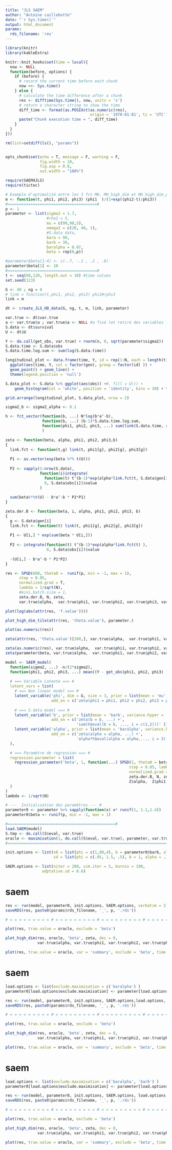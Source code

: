 ```yaml
---
title: "JLS SAEM"
author: "Antoine caillebotte"
date: "`r Sys.time()`"
output: html_document
params:
  rds_filename: 'res'
---
```


<style type="text/css">
.main-container {
  max-width: 1000px;
  margin-left: auto;
  margin-right: auto;
}
</style>
  
```r
library(knitr)
library(kableExtra)

knitr::knit_hooks$set(time = local({
  now <- NULL
  function(before, options) {
    if (before) {
      # record the current time before each chunk
      now <<- Sys.time()
    } else {
      # calculate the time difference after a chunk
      res <- difftime(Sys.time(), now, units = 's')
      # return a character string to show the time
      diff_time <- format(as.POSIXct(as.numeric(res), 
                                     origin = '1970-01-01', tz = 'UTC'), "%Mmin %Ssec")
      paste("Chunk execution time = ", diff_time)
    }
  }
}))

rm(list=setdiff(ls(), "params"))


opts_chunk$set(echo = T, message = F, warning = F,
               fig.width = 10,
               fig.asp = 0.8,
               out.width = "100%")

require(SAEM4JLS)
require(tictoc)
```

```r
# Exemple d'optimalité entre les 3 fct MH, MH_high_dim et MH_high_dim_para sur le modèle non lineaire mixte
m <- function(t, phi1, phi2, phi3) (phi1  )/(1+exp((phi2-t)/phi3))
#=======================================#
p <- 1
parameter <- list(sigma2 = 1.7,
                  #rho2 = 5,
                  mu = c(90,90,5),
                  omega2 = c(20, 40, 1),
                  #S.data data,
                  bara = 90,
                  barb = 30,
                  baralpha = 0.07,
                  beta = rep(0,p))

#parameter$beta[1:4] <- c(-.7, -.1 , .2 , .8)
parameter$beta[1] <- 10
#=======================================#
t <- seq(60,120, length.out = 10) #time values
set.seed(123)

G <- 40 ; ng = 8
# link = function(t,phi1, phi2, phi3) phi2#/phi3
link = m

dt <- create_JLS_HD_data(G, ng, t, m, link, parameter)

var.true <- dt$var.true
a <- var.true$a ; var.true$a <- NULL #a fixé (et retiré des variables latentes)
S.data <- dt$survival
U <- dt$U

Y <- do.call(get_obs, var.true) + rnorm(n, 0, sqrt(parameter$sigma2))
S.data.time <- S.data$obs
S.data.time.log.sum <- sum(log(S.data.time))
```

```r
longitudinal_plot <- data.frame(time, Y, id = rep(1:N, each = length(t)), gen = rep(1:G, each = ng*length(t)) ) %>%
  ggplot(aes(time, Y, col = factor(gen), group = factor(id) )) +
  geom_point() + geom_line() +
  theme(legend.position = 'null')

S.data_plot <- S.data %>% ggplot(aes(obs)) +#, fill = U))) +
    geom_histogram(col = 'white', position = 'identity', bins = 30) + theme(legend.position = 'null')

grid.arrange(longitudinal_plot, S.data_plot, nrow = 2)
```

```r
sigma2_b <- sigma2_alpha <- 0.1

h <- fct_vector(function(b, ...) N*log(b*a^-b),
                function(b, ...) (b-1)*S.data.time.log.sum,
                function(phi1, phi2, phi3, ...) sum(link(S.data.time, rep(phi1, ng), rep(phi2, ng), rep(phi3, ng) )) 
                )

zeta <- function(beta, alpha, phi1, phi2, phi3,b)
{
  link.fct <- function(t,g) link(t, phi1[g], phi2[g], phi3[g])
  
  P1 <- as.vector(exp(beta %*% t(U)))
  
  P2 <- sapply(1:nrow(S.data), 
               function(i)integrate(
                 function(t) t^(b-1)*exp(alpha*link.fct(t, S.data$gen[i])),
                 0, S.data$obs[i])$value
               )
  
  sum(beta%*%t(U) - b*a^-b * P2*P1)
}

zeta.der.B <- function(beta, i, alpha, phi1, phi2, phi3, b)
{
  g <- S.data$gen[i]
  link.fct <- function(t) link(t, phi1[g], phi2[g], phi3[g])
  
  P1 <- U[i,] * exp(sum(beta * U[i,]))
  
  P2 <- integrate(function(t) t^(b-1)*exp(alpha*link.fct(t) ),
                  0, S.data$obs[i])$value
  
  -(U[i,] - b*a^-b * P1*P2)
}
```

```r
res <- SPGD(600, theta0 =  runif(p, min = -1, max = 1),
      step = 0.05,
      normalized.grad = T,
      lambda = 1/sqrt(N),
      #mini.batch.size = 1,
      zeta.der.B, N, zeta,
      var.true$alpha,  var.true$phi1, var.true$phi2, var.true$phi3, var.true$b, verbatim = T)

plot(log(abs(attr(res, 'f.value'))))

plot_high_dim_tile(attr(res, 'theta.value'), parameter.)

plot(as.numeric(res))

zeta(attr(res, 'theta.value')[200,], var.true$alpha,  var.true$phi1, var.true$phi2, var.true$phi3, var.true$b)

zeta(as.numeric(res), var.true$alpha,  var.true$phi1, var.true$phi2, var.true$phi3, var.true$b)
zeta(parameter$beta, var.true$alpha,  var.true$phi1, var.true$phi2, var.true$phi3, var.true$b)
```


```r
model <- SAEM_model( 
  function(sigma2, ...) -n/(2*sigma2),
  function(phi1, phi2, phi3, ...) mean((Y - get_obs(phi1, phi2, phi3) )^2 ), 'sigma2',
  
  # === Variable Latente === #
  latent_vars = list(
    # === Non linear model === #
    latent_variable('phi', dim = G, size = 3, prior = list(mean = 'mu', variance = 'omega2'),
                    add_on = c('zeta(phi1 = phi1, phi2 = phi2, phi3 = phi3, ...)' )),
    
    # === S.data model === #
    latent_variable('b', prior = list(mean = 'barb', variance.hyper = 'sigma2_b'),
                    add_on = c('zeta(b = b, ...) +',
                               'sum(h$eval(b = b, ..., i = c(1,2)))' )),
    latent_variable('alpha', prior = list(mean = 'baralpha', variance.hyper = 'sigma2_alpha'),
                    add_on = c('zeta(alpha = alpha, ...) +',
                               'alpha*h$eval(alpha = alpha,..., i = 3)'))
  ),

  # === Paramètre de regression === #
  regression.parameter = list(
    regression_parameter('beta', 1, function(...) SPGD(1, theta0 = beta,
                                                      step = 0.05, lambda = lambda, alpha = 1,
                                                      normalized.grad = T,
                                                      zeta.der.B, N, zeta.B, 
                                                      Z$alpha,  Z$phi1, Z$phi2, Z$phi3,Z$b) )
  )
)
lambda <- 1/sqrt(N)
```

```r
# ---  Initialisation des paramètres --- #
parameter0 <- parameter %>% sapply(function(x) x* runif(1, 1.1,1.4))
parameter0$beta <- runif(p, min = -1, max = 1)

#===============================================#
load.SAEM(model)
S.tmp <- do.call(S$eval, var.true)
oracle <- maximisation(1, do.call(S$eval, var.true), parameter, var.true)
#==============================================================================#

init.options <- list(x0 = list(phi = c(1,80,4), b = parameter0$barb, alpha = parameter0$baralpha), 
                     sd = list(phi = c(.05, 1.5, .5), b = 1, alpha = .1) )

SAEM.options <- list(niter = 200, sim.iter = 5, burnin = 190, 
                adptative.sd = 0.6)
```
# saem
```r
res <- run(model, parameter0, init.options, SAEM.options, verbatim = 3)
saveRDS(res, paste0(params$rds_filename, '_', p, '.rds'))

# = = = = = = = = = # = = = = = = = = = # = = = = = = = = = # = = = = = = = = = # = = = = = = = = = #

plot(res, true.value = oracle, exclude = 'beta')

plot_high_dim(res, oracle, 'beta', zeta, dec = 0, 
              var.true$alpha, var.true$phi1, var.true$phi2, var.true$phi3, var.true$b)

plot(res, true.value = oracle, var = 'summary', exclude = 'beta', time = F)
```
# saem
```r
load.options <- list(exclude.maximisation = c('baralpha') )
parameter0[load.options$exclude.maximisation] <- parameter[load.options$exclude.maximisation]

res <- run(model, parameter0, init.options, SAEM.options,load.options, verbatim = 3)
saveRDS(res, paste0(params$rds_filename, '_', p, '.rds'))

# = = = = = = = = = # = = = = = = = = = # = = = = = = = = = # = = = = = = = = = # = = = = = = = = = #

plot(res, true.value = oracle, exclude = 'beta')

plot_high_dim(res, oracle, 'beta', zeta, dec = 0, 
              var.true$alpha, var.true$phi1, var.true$phi2, var.true$phi3, var.true$b)

plot(res, true.value = oracle, var = 'summary', exclude = 'beta', time = F)
```

# saem
```r
load.options <- list(exclude.maximisation = c('baralpha', 'barb') )
parameter0[load.options$exclude.maximisation] <- parameter[load.options$exclude.maximisation]

res <- run(model, parameter0, init.options, SAEM.options, load.options, verbatim = 3)
saveRDS(res, paste0(params$rds_filename, '_', p, '.rds'))

# = = = = = = = = = # = = = = = = = = = # = = = = = = = = = # = = = = = = = = = # = = = = = = = = = #

plot(res, true.value = oracle, exclude = 'beta')

plot_high_dim(res, oracle, 'beta', zeta, dec = 0, 
              var.true$alpha, var.true$phi1, var.true$phi2, var.true$phi3, var.true$b)

plot(res, true.value = oracle, var = 'summary', exclude = 'beta', time = F)
```

